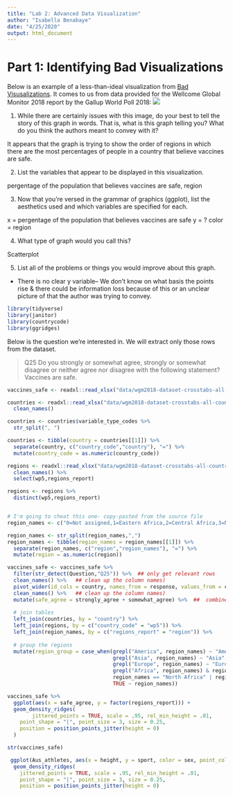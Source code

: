 ```yaml
---
title: "Lab 2: Advanced Data Visualization"
author: "Isabella Benabaye"
date: "4/25/2020"
output: html_document
---
```


# Part 1: Identifying Bad Visualizations
Below is an example of a less-than-ideal visualization from [Bad Visusalizations](https://badvisualisations.tumblr.com/post/185714513251/i-spent-a-few-minutes-trying-to-figure-out-what?is_highlighted_post=1). It comes to us from data provided for the Wellcome Global Monitor 2018 report by the Gallup World Poll 2018:
![](https://66.media.tumblr.com/f30e7f16691156453a99ef0114d9afd1/tumblr_ptdgo117QR1xbq2wwo1_1280.jpg)

1. While there are certainly issues with this image, do your best to tell the story of this graph in words. That is, what is this graph telling you? What do you think the authors meant to convey with it?

It appears that the graph is trying to show the order of regions in which there are the most percentages of people in a country that believe vaccines are safe.

2. List the variables that appear to be displayed in this visualization.

pergentage of the population that believes vaccines are safe, region

3. Now that you're versed in the grammar of graphics (ggplot), list the aesthetics used and which variables are specified for each.

x = pergentage of the population that believes vaccines are safe
y = ?
color = region

4. What type of graph would you call this?

Scatterplot

5. List all of the problems or things you would improve about this graph.

* There is no clear y variable-- We don't know on what basis the points rise & there could be information loss because of this or an unclear picture of that the author was trying to convey.


```r
library(tidyverse)
library(janitor)
library(countrycode)
library(ggridges)
```

Below is the question we're interested in. We will extract only those rows from the dataset.

> Q25 Do you strongly or somewhat agree, strongly or somewhat disagree or neither agree nor disagree with the following statement? Vaccines are safe.

```r
vaccines_safe <- readxl::read_xlsx("data/wgm2018-dataset-crosstabs-all-countries.xlsx", sheet = "Crosstabs all countries", range = cellranger::cell_limits(c(3, 1), c(NA, 5)))

countries <- readxl::read_xlsx("data/wgm2018-dataset-crosstabs-all-countries.xlsx", sheet = "Data dictionary", range = "C1:C2") %>% 
  clean_names()

countries <- countries$variable_type_codes %>% 
  str_split(", ")

countries <- tibble(country = countries[[1]]) %>% 
  separate(country, c("country_code","country"), "=") %>% 
  mutate(country_code = as.numeric(country_code))

regions <- readxl::read_xlsx("data/wgm2018-dataset-crosstabs-all-countries.xlsx", sheet = "Full dataset") %>% 
  clean_names() %>% 
  select(wp5,regions_report)

regions <- regions %>% 
  distinct(wp5,regions_report)


# I'm going to cheat this one- copy-pasted from the source file
region_names <- c("0=Not assigned,1=Eastern Africa,2=Central Africa,3=North Africa,4=Southern Africa,5=Western Africa,6=Central America and Mexico,7=Northern America,8=South America,9=Central Asia,10=East Asia,11=Southeast Asia,12=South Asia,13=Middle East,14=Eastern Europe,15=Northern Europe,16=Southern Europe,17=Western Europe,18=Aus/NZ")

region_names <- str_split(region_names,",")
region_names <- tibble(region_names = region_names[[1]]) %>% 
  separate(region_names, c("region","region_names"), "=") %>% 
  mutate(region = as.numeric(region))

vaccines_safe <- vaccines_safe %>% 
  filter(str_detect(Question,"Q25")) %>%  ## only get relevant rows
  clean_names() %>%   ## clean up the column names) 
  pivot_wider(id_cols = country, names_from = response, values_from = column_n_percent) %>% 
  clean_names() %>%   ## clean up the column names) 
  mutate(safe_agree = strongly_agree + somewhat_agree) %>%  ##  combine agreeing responses
  
  # join tables
  left_join(countries, by = "country") %>% 
  left_join(regions, by = c("country_code" = "wp5")) %>% 
  left_join(region_names, by = c("regions_report" = "region")) %>% 
  
  # group the regions
  mutate(region_group = case_when(grepl("America", region_names) ~ "Americas",
                                  grepl("Asia", region_names) ~ "Asia",
                                  grepl("Europe", region_names) ~ "Europe",
                                  grepl("Africa", region_names) & region_names != "North Africa" ~ "Sub-saharan Africa",
                                  region_names == "North Africa" | region_names == "Middle East" ~ "Middle East & North Africa",
                                  TRUE ~ region_names))
```


```r
vaccines_safe %>% 
  ggplot(aes(x = safe_agree, y = factor(regions_report))) +
  geom_density_ridges(
        jittered_points = TRUE, scale = .95, rel_min_height = .01,
    point_shape = "|", point_size = 3, size = 0.25,
    position = position_points_jitter(height = 0)
  )

str(vaccines_safe)
```

```r
 ggplot(Aus_athletes, aes(x = height, y = sport, color = sex, point_color = sex, fill = sex)) +
  geom_density_ridges(
    jittered_points = TRUE, scale = .95, rel_min_height = .01,
    point_shape = "|", point_size = 3, size = 0.25,
    position = position_points_jitter(height = 0)
```

